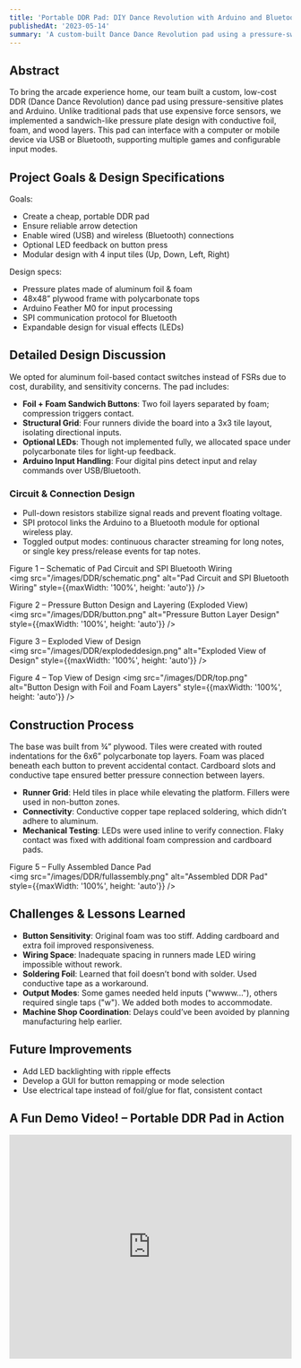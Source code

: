 ```yaml
---
title: 'Portable DDR Pad: DIY Dance Revolution with Arduino and Bluetooth'
publishedAt: '2023-05-14'
summary: 'A custom-built Dance Dance Revolution pad using a pressure-switch design with aluminum foil and foam layers, Arduino integration, and optional Bluetooth connectivity for lightweight, low-cost rhythm gaming.'
---
```


## Abstract

To bring the arcade experience home, our team built a custom, low-cost DDR (Dance Dance Revolution) dance pad using pressure-sensitive plates and Arduino. Unlike traditional pads that use expensive force sensors, we implemented a sandwich-like pressure plate design with conductive foil, foam, and wood layers. This pad can interface with a computer or mobile device via USB or Bluetooth, supporting multiple games and configurable input modes.

## Project Goals & Design Specifications

Goals:
- Create a cheap, portable DDR pad
- Ensure reliable arrow detection
- Enable wired (USB) and wireless (Bluetooth) connections
- Optional LED feedback on button press
- Modular design with 4 input tiles (Up, Down, Left, Right)

Design specs:
- Pressure plates made of aluminum foil & foam
- 48x48” plywood frame with polycarbonate tops
- Arduino Feather M0 for input processing
- SPI communication protocol for Bluetooth
- Expandable design for visual effects (LEDs)

## Detailed Design Discussion

We opted for aluminum foil-based contact switches instead of FSRs due to cost, durability, and sensitivity concerns. The pad includes:

- **Foil + Foam Sandwich Buttons**: Two foil layers separated by foam; compression triggers contact.
- **Structural Grid**: Four runners divide the board into a 3x3 tile layout, isolating directional inputs.
- **Optional LEDs**: Though not implemented fully, we allocated space under polycarbonate tiles for light-up feedback.
- **Arduino Input Handling**: Four digital pins detect input and relay commands over USB/Bluetooth.

### Circuit & Connection Design

- Pull-down resistors stabilize signal reads and prevent floating voltage.
- SPI protocol links the Arduino to a Bluetooth module for optional wireless play.
- Toggled output modes: continuous character streaming for long notes, or single key press/release events for tap notes.

Figure 1 – Schematic of Pad Circuit and SPI Bluetooth Wiring  
<img src="/images/DDR/schematic.png" alt="Pad Circuit and SPI Bluetooth Wiring" style={{maxWidth: '100%', height: 'auto'}} />

Figure 2 – Pressure Button Design and Layering (Exploded View)  
<img src="/images/DDR/button.png" alt="Pressure Button Layer Design" style={{maxWidth: '100%', height: 'auto'}} />

Figure 3 – Exploded View of Design  
<img src="/images/DDR/explodeddesign.png" alt="Exploded View of Design" style={{maxWidth: '100%', height: 'auto'}} />

Figure 4 – Top View of Design
<img src="/images/DDR/top.png" alt="Button Design with Foil and Foam Layers" style={{maxWidth: '100%', height: 'auto'}} />

## Construction Process

The base was built from ¾” plywood. Tiles were created with routed indentations for the 6x6” polycarbonate top layers. Foam was placed beneath each button to prevent accidental contact. Cardboard slots and conductive tape ensured better pressure connection between layers.

- **Runner Grid**: Held tiles in place while elevating the platform. Fillers were used in non-button zones.
- **Connectivity**: Conductive copper tape replaced soldering, which didn’t adhere to aluminum.
- **Mechanical Testing**: LEDs were used inline to verify connection. Flaky contact was fixed with additional foam compression and cardboard pads.

Figure 5 – Fully Assembled Dance Pad  
<img src="/images/DDR/fullassembly.png" alt="Assembled DDR Pad" style={{maxWidth: '100%', height: 'auto'}} />

## Challenges & Lessons Learned

- **Button Sensitivity**: Original foam was too stiff. Adding cardboard and extra foil improved responsiveness.
- **Wiring Space**: Inadequate spacing in runners made LED wiring impossible without rework.
- **Soldering Foil**: Learned that foil doesn’t bond with solder. Used conductive tape as a workaround.
- **Output Modes**: Some games needed held inputs ("wwww…"), others required single taps ("w"). We added both modes to accommodate.
- **Machine Shop Coordination**: Delays could’ve been avoided by planning manufacturing help earlier.

## Future Improvements

- Add LED backlighting with ripple effects
- Develop a GUI for button remapping or mode selection
- Use electrical tape instead of foil/glue for flat, consistent contact

## A Fun Demo Video! – Portable DDR Pad in Action

<iframe 
  width="100%" 
  height="400" 
  src="https://www.youtube.com/embed/HToxLjelgwA?si=8cjEKng8LZcGgG58" 
  frameBorder="0" 
  allowFullScreen
  style={{maxWidth: '100%'}}
></iframe>
